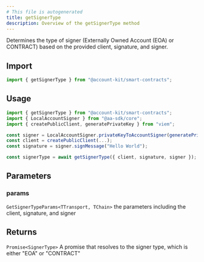 ```yaml
---
# This file is autogenerated
title: getSignerType
description: Overview of the getSignerType method
---
```



Determines the type of signer (Externally Owned Account (EOA) or CONTRACT) based on the provided client, signature, and signer.

## Import

```ts
import { getSignerType } from "@account-kit/smart-contracts";
```

## Usage

```ts
import { getSignerType } from "@account-kit/smart-contracts";
import { LocalAccountSigner } from "@aa-sdk/core";
import { createPublicClient, generatePrivateKey } from "viem";

const signer = LocalAccountSigner.privateKeyToAccountSigner(generatePrivateKey());
const client = createPublicClient(...);
const signature = signer.signMessage("Hello World");

const signerType = await getSignerType({ client, signature, signer }); // EOA
```

## Parameters

### params

`GetSignerTypeParams<TTransport, TChain>`
the parameters including the client, signature, and signer

## Returns

`Promise<SignerType>`
A promise that resolves to the signer type, which is either "EOA" or "CONTRACT"
